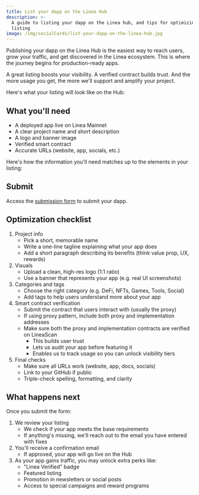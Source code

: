 ```yaml
---
title: List your dapp on the Linea Hub
description: >-
  A guide to listing your dapp on the Linea hub, and tips for optimizing your
  listing
image: /img/socialCards/list-your-dapp-on-the-linea-hub.jpg
---
```



Publishing your dapp on the Linea Hub is the easiest way to reach users, grow your traffic, and get 
discovered in the Linea ecosystem. This is where the journey begins for production-ready apps. 

A great listing boosts your visibility. A verified contract builds trust. And the more usage you get, 
the more we'll support and amplify your project.

Here's what your listing will look like on the Hub:

<div className="img-large" style={{ display: 'flex', justifyContent: 'center' }}>
   <Banner alt="Example banner" />
</div>

## What you'll need

- A deployed app live on Linea Mainnet
- A clear project name and short description
- A logo and banner image
- Verified smart contract
- Accurate URLs (website, app, socials, etc.)

Here's how the information you'll need matches up to the elements in your listing:

<div className="img-medium">
   <LabelledBanner alt="Labelled banner" />
</div>

## Submit 

Access the [submission form](https://linea.build/apps/submit-your-app) to submit your dapp. 

## Optimization checklist

1. Project info
   - Pick a short, memorable name
   - Write a one-line tagline explaining what your app does
   - Add a short paragraph describing its benefits (think value prop, UX, rewards)
2. Visuals
   - Upload a clean, high-res logo (1:1 ratio)
   - Use a banner that represents your app (e.g. real UI screenshots)
3. Categories and tags
   - Choose the right category (e.g. DeFi, NFTs, Games, Tools, Social)
   - Add tags to help users understand more about your app
4. Smart contract verification
   - Submit the contract that users interact with (usually the proxy)
   - If using proxy pattern, include both proxy and implementation addresses
   - Make sure both the proxy and implementation contracts are verified on LineaScan
      - This builds user trust
      - Lets us audit your app before featuring it
      - Enables us to track usage so you can unlock visibility tiers
5. Final checks
   - Make sure all URLs work (website, app, docs, socials)
   - Link to your GitHub if public
   - Triple-check spelling, formatting, and clarity

## What happens next

Once you submit the form:

1. We review your listing
   - We check if your app meets the base requirements
   - If anything's missing, we'll reach out to the email you have entered with fixes
2. You'll receive a confirmation email
   - If approved, your app will go live on the Hub
3. As your app gains traffic, you may unlock extra perks like:
   - "Linea Verified" badge
   - Featured listing
   - Promotion in newsletters or social posts
   - Access to special campaigns and reward programs
